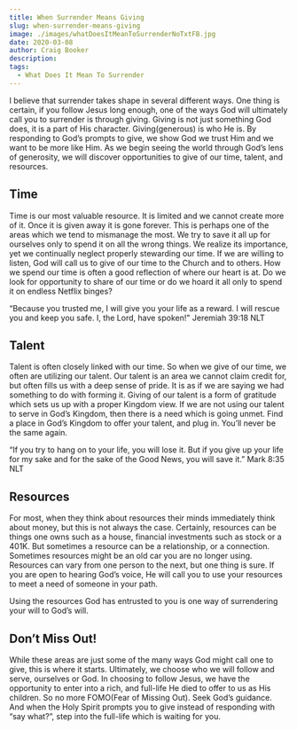 ```yaml
---
title: When Surrender Means Giving
slug: when-surrender-means-giving
image: ./images/whatDoesItMeanToSurrenderNoTxtFB.jpg
date: 2020-03-08
author: Craig Booker
description:
tags:
  - What Does It Mean To Surrender
---
```


I believe that surrender takes shape in several different ways. One thing is certain, if you follow Jesus long enough, one of the ways God will ultimately call you to surrender is through giving. Giving is not just something God does, it is a part of His character. Giving(generous) is who He is. By responding to God’s prompts to give, we show God we trust Him and we want to be more like Him. As we begin seeing the world through God’s lens of generosity, we will discover opportunities to give of our time, talent, and resources.

## Time

Time is our most valuable resource. It is limited and we cannot create more of it. Once it is given away it is gone forever. This is perhaps one of the areas which we tend to mismanage the most. We try to save it all up for ourselves only to spend it on all the wrong things. We realize its importance, yet we continually neglect properly stewarding our time. If we are willing to listen, God will call us to give of our time to the Church and to others. How we spend our time is often a good reflection of where our heart is at. Do we look for opportunity to share of our time or do we hoard it all only to spend it on endless Netflix binges?

“Because you trusted me, I will give you your life as a reward. I will rescue you and keep you safe. I, the Lord, have spoken!"
‭‭Jeremiah‬ ‭39:18‬ ‭NLT‬‬

## Talent

Talent is often closely linked with our time. So when we give of our time, we often are utilizing our talent. Our talent is an area we cannot claim credit for, but often fills us with a deep sense of pride. It is as if we are saying we had something to do with forming it. Giving of our talent is a form of gratitude which sets us up with a proper Kingdom view. If we are not using our talent to serve in God’s Kingdom, then there is a need which is going unmet. Find a place in God’s Kingdom to offer your talent, and plug in. You’ll never be the same again.

“If you try to hang on to your life, you will lose it. But if you give up your life for my sake and for the sake of the Good News, you will save it.”
‭‭Mark‬ ‭8:35‬ ‭NLT‬‬

## Resources

For most, when they think about resources their minds immediately think about money, but this is not always the case. Certainly, resources can be things one owns such as a house, financial investments such as stock or a 401K. But sometimes a resource can be a relationship, or a connection. Sometimes resources might be an old car you are no longer using. Resources can vary from one person to the next, but one thing is sure. If you are open to hearing God’s voice, He will call you to use your resources to meet a need of someone in your path.

Using the resources God has entrusted to you is one way of surrendering your will to God’s will.

## Don’t Miss Out!

While these areas are just some of the many ways God might call one to give, this is where it starts. Ultimately, we choose who we will follow and serve, ourselves or God. In choosing to follow Jesus, we have the opportunity to enter into a rich, and full-life He died to offer to us as His children. So no more FOMO(Fear of Missing Out). Seek God’s guidance. And when the Holy Spirit prompts you to give instead of responding with “say what?”, step into the full-life which is waiting for you.
